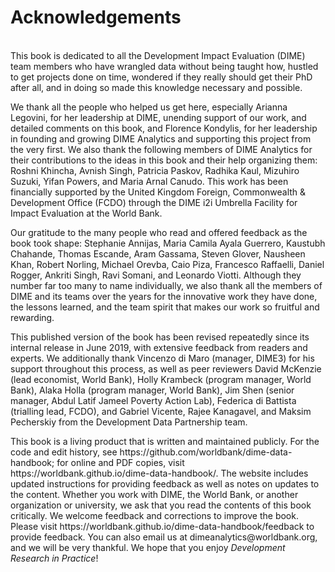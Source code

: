 # Acknowledgements {-}

::: {.summary}
<br>This book is dedicated to all the Development Impact Evaluation (DIME) team members
who have wrangled data without being taught how,
hustled to get projects done on time,
wondered if they really should get their PhD after all,
and in doing so made this knowledge necessary and possible.
:::

We thank all the people who helped us get here, especially Arianna Legovini,
for her leadership at DIME, unending support of our work, and detailed comments on this book,
and Florence Kondylis, for her leadership in founding and growing DIME Analytics
and supporting this project from the very first.
We also thank the following members of DIME Analytics for
their contributions to the ideas in this book and their help organizing them:
Roshni Khincha,
Avnish Singh,
Patricia Paskov,
Radhika Kaul,
Mizuhiro Suzuki,
Yifan Powers, and
Maria Arnal Canudo.
This work has been financially supported by the United Kingdom
Foreign, Commonwealth & Development Office (FCDO) through
the DIME i2i Umbrella Facility for Impact Evaluation at the World Bank.

Our gratitude to the many people who read and offered feedback as the book took shape:
<!-- Alphabetical by last name -->
Stephanie Annijas,
Maria Camila Ayala Guerrero,
Kaustubh Chahande,
Thomas Escande,
Aram Gassama,
Steven Glover,
Nausheen Khan,
Robert Norling,
Michael Orevba,
Caio Piza,
Francesco Raffaelli,
Daniel Rogger,
Ankriti Singh,
Ravi Somani, and
Leonardo Viotti.
Although they number far too many to name individually,
we also thank all the members of DIME and
its teams over the years for the innovative work they have done,
the lessons learned, and
the team spirit that makes our work so fruitful and rewarding.

This published version of the book has been revised repeatedly
since its internal release in June 2019,
with extensive feedback from readers and experts.
We additionally thank Vincenzo di Maro (manager, DIME3)
for his support throughout this process,
as well as peer reviewers
David McKenzie (lead economist, World Bank),
Holly Krambeck (program manager, World Bank),
Alaka Holla (program manager, World Bank),
Jim Shen (senior manager, Abdul Latif Jameel Poverty Action Lab),
Federica di Battista (trialling lead, FCDO), and
Gabriel Vicente, Rajee Kanagavel, and Maksim Pecherskiy
from the Development Data Partnership team.

This book is a living product that is written and maintained publicly.
For the code and edit history,
see https://github.com/worldbank/dime-data-handbook;
for online and PDF copies,
visit https://worldbank.github.io/dime-data-handbook/.
The website includes updated instructions
for providing feedback as well as notes on updates to the content.
Whether you work with DIME, the World Bank,
or another organization or university,
we ask that you read the contents of this book critically.
We welcome feedback and corrections to improve the book.
Please visit https://worldbank.github.io/dime-data-handbook/feedback to provide feedback.
You can also email us at dimeanalytics@worldbank.org,
and we will be very thankful.
We hope that you enjoy *Development Research in Practice*!
